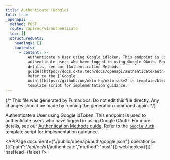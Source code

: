 ```yaml
---
title: Authenticate (Google)
full: true
_openapi:
  method: POST
  route: /api/oc/v1/authenticate
  toc: []
  structuredData:
    headings: []
    contents:
      - content: >-
          Authenticate a User using Google idToken. This endpoint is used to
          authenticate users who have logged in using Google OAuth. For more
          details, see our [Authentication Methods
          guide](https://docs.okto.tech/docs/openapi/authenticate/auth-methods).
          Refer to the [`Google
          Auth`](https://github.com/okto-hq/okto-sdkv2-ts-template/blob/main/src/api-template/auth/googleAuthenticate_template.ts)
          template script for implementation guidance.
---
```


{/* This file was generated by Fumadocs. Do not edit this file directly. Any changes should be made by running the generation command again. */}

Authenticate a User using Google idToken. This endpoint is used to authenticate users who have logged in using Google OAuth. For more details, see our [Authentication Methods guide](https://docs.okto.tech/docs/openapi/authenticate/auth-methods). Refer to the [`Google Auth`](https://github.com/okto-hq/okto-sdkv2-ts-template/blob/main/src/api-template/auth/googleAuthenticate_template.ts) template script for implementation guidance.

<APIPage document={"./public/openapi/auth/google.json"} operations={[{"path":"/api/oc/v1/authenticate","method":"post"}]} webhooks={[]} hasHead={false} />